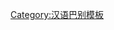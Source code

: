 {{User language-2|cmn-jiaoliao|这个用户的'''[[:Category:cmn-jiaoliao 使用者|胶辽官话]][[:Category:cmn-jiaoliao-2 使用者|凑付吧]]'''。|胶辽官话|13|9}}<noinclude>[[Category:汉语巴别模板]]</noinclude>
